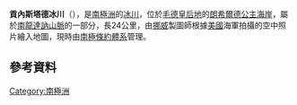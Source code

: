 {{coord|72|3|S|23|50|E|source:GNIS|display=title}}

'''貢內斯塔德冰川'''（{{lang-en|Gunnestad Glacier}}），是[[南極洲|南極洲]]的[[冰川|冰川]]，位於[[毛德皇后地|毛德皇后地]]的[[朗希爾德公主海岸|朗希爾德公主海岸]]，屬於[[南龍達訥山脈|南龍達訥山脈]]的一部分，長24公里，由[[挪威|挪威]]製圖師根據[[美國|美國]]海軍拍攝的空中照片繪入地圖，現時由[[南極條約體系|南極條約體系]]管理。

==參考資料==
{{cite gnis | type = antarid | id = 6155| name = Gunnestad Glacier | accessdate = 2012-05-11}}

{{Antarctica-geo-stub}}
[[Category:南極洲|Category:南極洲]]